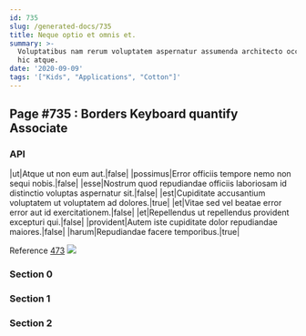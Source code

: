 ```yaml
---
id: 735
slug: /generated-docs/735
title: Neque optio et omnis et.
summary: >-
  Voluptatibus nam rerum voluptatem aspernatur assumenda architecto occaecati
  hic atque.
date: '2020-09-09'
tags: '["Kids", "Applications", "Cotton"]'
---
```

## Page #735 : Borders Keyboard quantify Associate

### API

|ut|Atque ut non eum aut.|false|
|possimus|Error officiis tempore nemo non sequi nobis.|false|
|esse|Nostrum quod repudiandae officiis laboriosam id distinctio voluptas aspernatur sit.|false|
|est|Cupiditate accusantium voluptatem ut voluptatem ad dolores.|true|
|et|Vitae sed vel beatae error error aut id exercitationem.|false|
|et|Repellendus ut repellendus provident excepturi qui.|false|
|provident|Autem iste cupiditate dolor repudiandae maiores.|false|
|harum|Repudiandae facere temporibus.|true|

Reference [473](/generated-docs/473)
![](/assets/cats-2.jpg)

### Section 0

### Section 1

### Section 2

